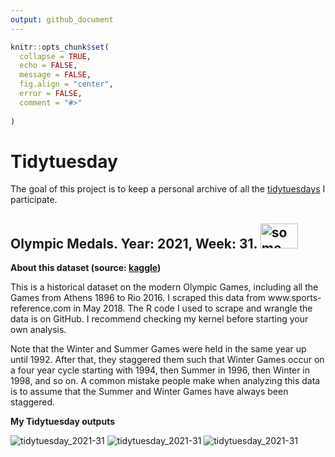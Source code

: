 ```yaml
---
output: github_document
---
```


<!-- README.md is generated from README.Rmd. Please edit that file -->

```r
knitr::opts_chunk$set(
  collapse = TRUE,
  echo = FALSE,
  message = FALSE,
  fig.align = "center",
  error = FALSE,
  comment = "#>"
  
)
```

# Tidytuesday

<!-- badges: start -->
<!-- badges: end -->

The goal of this project is to keep a personal archive of all the [tidytuesdays](https://github.com/rfordatascience/tidytuesday) I participate.



## Olympic Medals. Year: 2021, Week: 31. <img src="fig/Olympic_rings.svg" alt="some text" width=60 height=40>

**About this dataset (source: [kaggle](https://www.kaggle.com/heesoo37/120-years-of-olympic-history-athletes-and-results))**

This is a historical dataset on the modern Olympic Games, including all the Games from Athens 1896 to Rio 2016. I scraped this data from www.sports-reference.com in May 2018. The R code I used to scrape and wrangle the data is on GitHub. I recommend checking my kernel before starting your own analysis.

Note that the Winter and Summer Games were held in the same year up until 1992. After that, they staggered them such that Winter Games occur on a four year cycle starting with 1994, then Summer in 1996, then Winter in 1998, and so on. A common mistake people make when analyzing this data is to assume that the Summer and Winter Games have always been staggered.


**My Tidytuesday outputs**


![tidytuesday_2021-31](tidytuesday/2021-31/fig/Comp_participation_per_sex.png)
![tidytuesday_2021-31](tidytuesday/2021-31/fig/Comp_medals_per_sex.png)
![tidytuesday_2021-31](tidytuesday/2021-31/fig/Comp_tidytuesday_2021-07-27.png)




